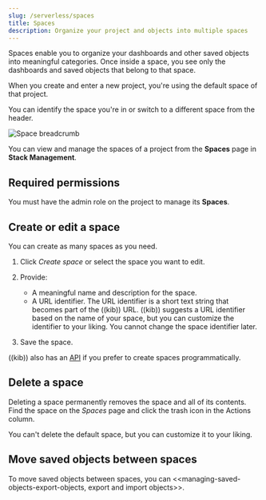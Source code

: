 ```yaml
---
slug: /serverless/spaces
title: Spaces
description: Organize your project and objects into multiple spaces
---
```


Spaces enable you to organize your dashboards and other saved
objects into meaningful categories. Once inside a space, you see only
the dashboards and saved objects that belong to that space.

When you create and enter a new project, you're using the default space of that project.

You can identify the space you're in or switch to a different space from the header.

![Space breadcrumb](images/space-breadcrumb.png)

You can view and manage the spaces of a project from the **Spaces** page in **Stack Management**.

## Required permissions

You must have the admin role on the project to manage its **Spaces**.

## Create or edit a space

You can create as many spaces as you need. 

1. Click *Create space* or select the space you want to edit.

2. Provide:
    - A meaningful name and description for the space.
    - A URL identifier. The URL identifier is a short text string that becomes part of the ((kib)) URL. ((kib)) suggests a URL identifier based on the name of your space, but you can customize the identifier to your liking. You cannot change the space identifier later.

3. Save the space.

((kib)) also has an [API](https://www.elastic.co/docs/api/doc/serverless)
if you prefer to create spaces programmatically.

## Delete a space

Deleting a space permanently removes the space and all of its contents.
Find the space on the *Spaces* page and click the trash icon in the Actions column.

You can't delete the default space, but you can customize it to your liking.

## Move saved objects between spaces

To move saved objects between spaces, you can <<managing-saved-objects-export-objects, export and import objects>>.
